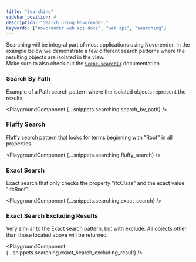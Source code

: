 ```yaml
---
title: "Searching"
sidebar_position: 4
description: "Search using Novorender."
keywords: ["novorender web api docs", "web api", "searching"]
---
```



Searching will be integral part of most applications using Novorender.
In the example below we demonstrate a few different search patterns where the resulting objects are isolated in the view.  
Make sure to also check out the <code>[Scene.search()](https://docs.novorender.com/docs/data-js-api/interfaces/DataJsAPI.ObjectGroup#search)</code> documentation.

### Search By Path

Example of a Path search pattern where the isolated objects represent the results.

<PlaygroundComponent {...snippets.searching.search_by_path} />
<br />

### Fluffy Search

Fluffy search pattern that looks for terms beginning with "Roof" in all properties.

<PlaygroundComponent {...snippets.searching.fluffy_search} />
<br />

### Exact Search

Exact search that only checks the property "ifcClass" and the exact value "ifcRoof".

<PlaygroundComponent {...snippets.searching.exact_search} />
<br />

### Exact Search Excluding Results

Very similar to the Exact search pattern, but with exclude. All objects other than those located above will be returned.

<PlaygroundComponent {...snippets.searching.exact_search_excluding_result} />
